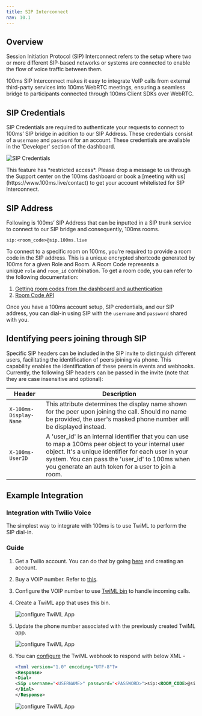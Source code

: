 ```yaml
---
title: SIP Interconnect
nav: 10.1
---
```


## Overview

Session Initiation Protocol (SIP) Interconnect refers to the setup where two or more different SIP-based networks or systems are connected to enable the flow of voice traffic between them.

100ms SIP Interconnect makes it easy to integrate VoIP calls from external third-party services into 100ms WebRTC meetings, ensuring a seamless bridge to participants connected through 100ms Client SDKs over WebRTC.

## SIP Credentials

SIP Credentials are required to authenticate your requests to connect to 100ms’ SIP bridge in addition to our SIP Address. These credentials consist of a `username` and `password` for an account. These credentials are available in the 'Developer' section of the dashboard.

![SIP Credentials](/docs/v2/sip-credentials.png)

<Note type='warning'>
This feature has *restricted access*. Please drop a message to us through the Support center on the 100ms dashboard or book a [meeting with us](https://www.100ms.live/contact) to get your account whitelisted for SIP Interconnect.
</Note>


## SIP Address

Following is 100ms’ SIP Address that can be inputted in a SIP trunk service to connect to our SIP bridge and consequently, 100ms rooms.

`sip:<room_code>@sip.100ms.live`

To connect to a specific room on 100ms, you’re required to provide a room code in the SIP address. This is a unique encrypted shortcode generated by 100ms for a given Role and Room. A Room Code represents a unique `role` and `room_id` combination. To get a room code, you can refer to the following documentation:
1. [Getting room codes from the dashboard and authentication](/prebuilt/v2/prebuilt/room-codes/room-code-auth)
2. [Room Code API](/server-side/v2/api-reference/room-codes/room-code-overview)

Once you have a 100ms account setup, SIP credentials, and our SIP address, you can dial-in using SIP with the `username` and `password` shared with you. 

## Identifying peers joining through SIP

Specific SIP headers can be included in the SIP invite to distinguish different users, facilitating the identification of peers joining via phone. This capability enables the identification of these peers in events and webhooks. Currently, the following SIP headers can be passed in the invite (note that they are case insensitive and optional):

| Header               | Description                                                                                                                                                                                                                                                           |
|----------------------|-----------------------------------------------------------------------------------------------------------------------------------------------------------------------------------------------------------------------------------------------------------------------|
| `X-100ms-Display-Name` | This attribute determines the display name shown for the peer upon joining the call. Should no name be provided, the user's masked phone number will be displayed instead.                                                                                            |
| `X-100ms-UserID`       | A 'user_id' is an internal identifier that you can use to map a 100ms peer object to your internal user object. It's a unique identifier for each user in your system. You can pass the 'user_id' to 100ms when you generate an auth token for a user to join a room. |

## Example Integration

### Integration with Twilio Voice

The simplest way to integrate with 100ms is to use TwiML to perform the SIP dial-in.

### Guide

1. Get a Twilio account. You can do that by going [here](https://www.twilio.com/try-twilio) and creating an account.
2. Buy a VOIP number. Refer to [this](https://help.twilio.com/articles/223135247-How-to-Search-for-and-Buy-a-Twilio-Phone-Number-from-Console).
3. Configure the VOIP number to use [TwiML bin](https://www.twilio.com/docs/serverless/twiml-bins) to handle incoming calls.
4. Create a TwiML app that uses this bin.
    
    ![configure TwiML App](/docs/v2/configure-twiml-app.png)
    
5. Update the phone number associated with the previously created TwiML app.
    
    ![configure TwiML App](/docs/v2/update-phone-twiml.png)
    
6. You can [configure](https://www.twilio.com/docs/voice/twiml/sip?code-sample=code-custom-headers-with-sip&code-language=Node.js&code-sdk-version=4.x#sip-noun) the TwiML webhook to respond with below XML - 

    ```xml
    <?xml version="1.0" encoding="UTF-8"?>
    <Response>
    <Dial>
    <Sip username="<USERNAME>" password="<PASSWORD>">sip:<ROOM_CODE>@sip.100ms.live?X-100ms-Display-Name=John%20Doe&amp;X-100ms-UserID=xyz</Sip>
    </Dial>
    </Response>
    ```

    ![configure TwiML App](/docs/v2/configure-twiml-webhook.png)